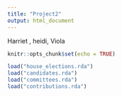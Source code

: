 ```yaml
---
title: "Project2"
output: html_document
---
```

Harriet , heidi, Viola
```r
knitr::opts_chunk$set(echo = TRUE)

```
```r
load("house_elections.rda")
load("candidates.rda")
load("committees.rda")
load("contributions.rda")
```
  
  